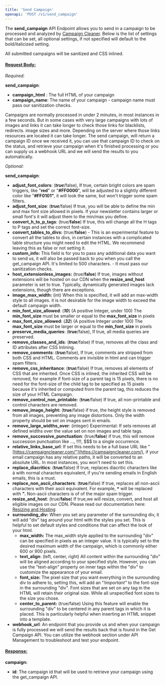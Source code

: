 ```yaml
---
title: 'Send Campaign'
openapi: 'POST /v1/send_campaign'
---
```

The **send_campaign** API Endpoint allows you to send in a campaign to be processed and analyzed by [Campaign Cleaner](https://campaigncleaner.com). Below is the list of settings that can be set, all optional settings, if not specified will default to the bold/italicized setting.

All submitted campaigns will be sanitized and CSS inlined.

#### <u>Request Body:</u>

_Required:_

**send_campaign**:

- **campaign_html** : The full HTML of your campaign
- **campaign_name**: The name of your campaign - campaign name must pass our sanitization checks.
    

Campaigns are normally processed in under 2 minutes, in most instances in a few seconds. But in some cases with very large campaigns with lots of images and links it can take longer to check those links for blacklists, redirects. image sizes and more. Depending on the server where those links resources are located it can take longer. The send campaign, will return a campaign ID once we received it, you can use that campaign ID to check on the status, and retrieve your campaign when it's finished processing or you can supply us a webhook URL and we will send the results to you automatically.

_Optional:_

**send_campaign**:

- **adjust_font_colors**: (_**true**_/false), If true, certain bright colors are spam triggers, like "**red**" or "**#FF0000**", will be adjusted to a slightly different color like "**#FF0101"**, it will look the same, but won't trigger some spam filters.
- **adjust_font_size**: (_**true**_/false) If true, you will be able to define the min and max font size allowed in pixels. If your newsletter contains larger or small font's it will adjust them to the min/max you define.
- **convert_h_to_p_tags**: (true/**false**) If true, this will change all the H tags to P tags and set the correct font-size.
- **convert_tables_to_divs:** (true/**false**) - This is an experimental feature to convert all the tables to divs, in certain instances with a complicated table structure you might need to edit the HTML. We recommend leaving this as false or not setting it.
- **custom_info:** This field is for you to pass any additional data you want to send us, it will also be passed back to you when you call the get_campaign API. It's limited to 500 characters. - It must pass our sanitization checks.
- **host_extensionless_images:** (true/**false**) If true, images without extensions will be hosted on our CDN when the **resize_and_host** parameter is set to true. Typically, dynamically generated images lack extensions, though there are exceptions.
- **image_max_width:** (int) When this is specified, it will add an max-width style to all images. it is not desirable for the image width to exceed the default campaign width.
- **min_font_size_allowed**: (_**10**_) (A positive Integer, under 100) The **min_font_size** must be smaller or equal to the **max_font_size** in pixels
- **max_font_size_allowed**: (_**32**_) (A positive Integer under 100) The **max_font_size** must be larger or equal to the **min_font_size** in pixels
- **preserve_media_queries**: (**true**/false), If true, all media queries are preserved.
- **remove_classes_and_ids**: (_**true**_/false) If true, removes all the class and ID attributes after CSS Inlining.
- **remove_comments**: (_**true**_/false), If true, comments are stripped from both CSS and HTML. Comments are invisible in html and can trigger spam filters.
- **remove_css_inheritance**: (_**true**_/false) If true, removes all elements of CSS that are inherited. Once CSS is inlined, the inherited CSS will be removed, for example if font-size of a parent tag is 15 pixels, there is no need for the font-size of the child tag to be specified as 15 pixels because it's inherited or computed from the parent tag, this reduces the size of your HTML Campaign.
- **remove_control_non_printable:** (**true**/false) If true, all non-printable and control characters are removed.
- **remove_image_height:** (**true**/false) if true, the height style is removed from all images, preventing any image distortions. Only the width property should be set on images sent in emails.
- **remove_large_widths_over**: (integer) Experimental: If sets removes all defined widths over the value set on non images and table tags.
- **remove_successive_punctuation**: (true/**false**) if true, this will remove succession punctuation like ..., !!!!, $$$ to a single occurrence.
- **relative_links_base_url**: If set this needs to be a full base URL like "[https://campaigncleaner.com/"](https://campaigncleaner.com/), if your email campaign has any relative paths, it will be converted to an absolute URL. In most instances, you won't need to set this.
- **replace_diacritics**: (**true**/false) If true, replaces diacritic characters like á with normal characters equivalent, if you're sending emails in English emails, this is a must.
- **replace_non_ascii_characters**: (**true**/false) If true, replaces all non-ascii characters with their ascii equivalent. For example, ❝ will be replaced with **".** Non-ascii characters is of of the major spam trigger.
- **resize_and_host**: (true/**false**) If true,we will resize, convert, and host all eligible images on our CDN. Please read our documentation here: [Resizing and Hosting](/features-settings/resize_and_host)
- **surrounding_div:** When you set any parameter of the surrounding div, it will add "div" tag around your html with the styles you set. This is helpful to set default styles and conditions that can affect the look of your html.
    - **max_width:** The max_width style applied to the surrounding "div" can be specified in pixels as an integer value. It is typically set to the desired maximum width of the campaign, which is commonly either 600 or 900 pixels.
    - **text_align**: (left, center, right) All content within the surrounding "div" will be aligned according to your specified style. However, you can use the "text-align" property on inner tags within the "div" to customize the appearance of your email.
    - **font_size:** The pixel size that you want everything in the surrounding div to adhere to, setting this, will add an "_!important"_ to the font-size in the surrounding "div". Font sizes that are set on any tag in the HTML will retain their original size. While all unspecified font sizes to the size you chose.
    - **center_to_parent:** (true/false) Using this feature will enable the surrounding "div" to be centered in any parent tags in which it is placed. This is particularly helpful when inserting an HTML snippet into a template.
- **webhook_url**: An endpoint that you provide us and when your campaign is fully processed we will send the results back that is found in the Get Campaign API. You can utilize the webhook section under API Management to troubleshoot and test your endpoint.
    

#### <u>Response:</u>

**campaign:**

- **id**: The campaign id that will be used to retrieve your campaign using the get_campaign API.